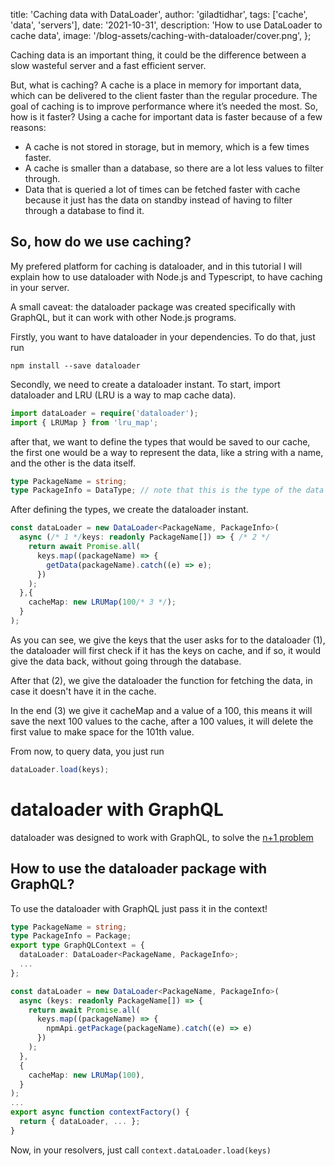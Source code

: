   title: 'Caching data with DataLoader',
  author: 'giladtidhar',
  tags: ['cache', 'data', 'servers'],
  date: '2021-10-31',
  description: 'How to use DataLoader to cache data',
  image: '/blog-assets/caching-with-dataloader/cover.png',
};

Caching data is an important thing, it could be the difference between a slow wasteful server and a fast efficient server.

But, what is caching?
A cache is a place in memory for important data, which can be delivered to the client faster than the regular procedure.
The goal of caching is to improve performance where it’s needed the most.
So, how is it faster?
Using a cache for important data is faster because of a few reasons:

- A cache is not stored in storage, but in memory, which is a few times faster.
- A cache is smaller than a database, so there are a lot less values to filter through.
- Data that is queried a lot of times can be fetched faster with cache because it just has the data on standby instead of having to filter through a database to find it.

## So, how do we use caching?

My prefered platform for caching is dataloader, and in this tutorial I will explain how to use dataloader with Node.js and Typescript, to have caching in your server.

A small caveat: the dataloader package was created specifically with GraphQL, but it can work with other Node.js programs.

Firstly, you want to have dataloader in your dependencies. To do that, just run

`npm install --save dataloader`

Secondly, we need to create a dataloader instant.
To start, import dataloader and LRU (LRU is a way to map cache data).

```ts
import dataLoader = require('dataloader');
import { LRUMap } from 'lru_map';
```

after that, we want to define the types that would be saved to our cache, the first one would be a way to represent the data, like a string with a name, and the other is the data itself.

```ts
type PackageName = string;
type PackageInfo = DataType; // note that this is the type of the data we represent.
```

After defining the types, we create the dataloader instant.

```ts
const dataLoader = new DataLoader<PackageName, PackageInfo>(
  async (/* 1 */keys: readonly PackageName[]) => { /* 2 */
    return await Promise.all(
      keys.map((packageName) => {
        getData(packageName).catch((e) => e);
      })
    );
  },{
    cacheMap: new LRUMap(100/* 3 */);
  }
);
```

As you can see, we give the keys that the user asks for to the dataloader (1), the dataloader will first check if it has the keys on cache, and if so, it would give the data back, without going through the database.

After that (2), we give the dataloader the function for fetching the data, in case it doesn't have it in the cache.

In the end (3) we give it cacheMap and a value of a 100, this means it will save the next 100 values to the cache, after a 100 values, it will delete the first value to make space for the 101th value.

From now, to query data, you just run

```ts
dataLoader.load(keys);
```

# dataloader with GraphQL

dataloader was designed to work with GraphQL, to solve the [n+1 problem](https://medium.com/the-marcy-lab-school/what-is-the-n-1-problem-in-graphql-dd4921cb3c1a)

## How to use the dataloader package with GraphQL?

To use the dataloader with GraphQL just pass it in the context!

```ts
type PackageName = string;
type PackageInfo = Package;
export type GraphQLContext = {
  dataLoader: DataLoader<PackageName, PackageInfo>;
  ...
};

const dataLoader = new DataLoader<PackageName, PackageInfo>(
  async (keys: readonly PackageName[]) => {
    return await Promise.all(
      keys.map((packageName) => {
        npmApi.getPackage(packageName).catch((e) => e)
      })
    );
  },
  {
    cacheMap: new LRUMap(100),
  }
);
...
export async function contextFactory() {
  return { dataLoader, ... };
}
```

Now, in your resolvers, just call `context.dataLoader.load(keys)`
